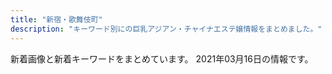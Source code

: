 ```yaml
---
title: "新宿・歌舞伎町"
description: "キーワード別にの巨乳アジアン・チャイナエステ嬢情報をまとめました。"
---
```


新着画像と新着キーワードをまとめています。
2021年03月16日の情報です。

<DmmAffiliateIns />
<KeywordTable
  shops={
    [
    {
        "img_links": [
            "http://www.night.ne.jp/nightnet/img/10.jpg",
            "http://www.night.ne.jp/_format/W/img/whats_view.jpg",
            "http://www.night.ne.jp/nightnet/img/11.jpg",
            "http://www.night.ne.jp/nightnet/img/8.jpg",
            "http://www.night.ne.jp/tokyo/gyoen/img/index.jpg",
            "http://www.night.ne.jp/nightnet/img/13.jpg",
            "http://www.night.ne.jp/tokyo/gyoen/img/skill_3.jpg",
            "http://www.night.ne.jp/tokyo/gyoen/img/view_4.jpg",
            "http://www.night.ne.jp/nightnet/img/2.jpg",
            "http://www.night.ne.jp/tokyo/gyoen/img/view_2.jpg",
            "http://www.night.ne.jp/nightnet/img/17.jpg",
            "http://www.night.ne.jp/tokyo/gyoen/img/skill_2.jpg",
            "http://www.night.ne.jp/tokyo/gyoen/img/index_view.jpg",
            "http://www.night.ne.jp/tokyo/gyoen/img/index_top.jpg",
            "http://www.night.ne.jp/tokyo/gyoen/img/view_1.jpg",
            "http://www.night.ne.jp/nightnet/img/1.jpg",
            "http://www.night.ne.jp/nightnet/img/12a.jpg",
            "http://www.night.ne.jp/nightnet/img/3.jpg",
            "http://www.night.ne.jp/nightnet/img/14.jpg",
            "http://www.night.ne.jp/tokyo/gyoen/img/qr_code.jpg",
            "http://www.night.ne.jp/nightnet/img/5.jpg",
            "http://www.night.ne.jp/_format/W/img/index_enter_1.jpg",
            "http://www.night.ne.jp/tokyo/gyoen/img/index_skill.jpg",
            "http://www.night.ne.jp/nightnet/img/6.jpg",
            "http://www.night.ne.jp/nightnet/img/16.jpg",
            "http://www.night.ne.jp/tokyo/gyoen/img/skill_1.jpg",
            "http://www.night.ne.jp/nightnet/img/7.jpg",
            "http://www.night.ne.jp/_format/W/img/whats_news.jpg",
            "http://www.night.ne.jp/tokyo/gyoen/img/view_3.jpg",
            "http://www.night.ne.jp/nightnet/img/15.jpg",
            "http://www.night.ne.jp/nightnet/img/4.jpg",
            "http://www.night.ne.jp/nightnet/img/9.jpg",
            "http://www.night.ne.jp/_format/W/img/whats_skill.jpg"
        ],
        "keywords": {},
        "url": "http://www.night.ne.jp/tokyo/gyoen/",
        "name": "\u5fa1\u82d1 -\u304e\u3087\u3048\u3093-",
        "station": "\u65b0\u5bbf\u5fa1\u82d1\u524d\u99c53\u756a\u51fa\u53e3"
    },
    {
        "station": "JR\u65b0\u5bbf\u99c5",
        "img_links": [],
        "keywords": {},
        "name": "\u65b0\u5bbf\u6975\u4e0a\u30e1\u30f3\u30ba\u30a8\u30b9\u30c6",
        "url": "https://gokujo.iest.info/"
    },
    {
        "url": "http://pure-resort.tyo.cm/",
        "name": "\u30d4\u30e5\u30a2\u30ea\u30be\u30fc\u30c8II",
        "station": "JR\u65b0\u5bbf\u99c5\u6771\u53e3",
        "keywords": {},
        "img_links": []
    },
    {
        "name": "\u30b8\u30e5\u30ea\u30a2\u30f3",
        "url": "https://mens-esthe.xyz/",
        "keywords": {
            "D": 28,
            "88": 7,
            "85": 7,
            "86": 28
        },
        "station": "JR\u65b0\u5bbf\u99c5\u6771\u5357\u53e3",
        "img_links": [
            "https://mens-esthe.xyz/staff/miki-s1.jpg",
            "https://mens-esthe.xyz/staff/nami-l1.jpg",
            "https://mens-esthe.xyz/icon/twitter.png",
            "https://mens-esthe.xyz/staff/miki-top.jpg",
            "https://mens-esthe.xyz/room/room-l7.jpg",
            "https://mens-esthe.xyz/room/room-l4.jpg",
            "https://mens-esthe.xyz/staff/kana-top.jpg",
            "https://mens-esthe.xyz/staff/natsumi-s1.jpg",
            "https://inage-mensesthe.com/icon/facebook.png",
            "https://mens-esthe.xyz/footer/footer-staff.png",
            "https://mens-esthe.xyz/room/room-l1.jpg",
            "https://inage-mensesthe.com/link/relaku_salon.jpg",
            "https://mens-esthe.xyz/images/header3.png",
            "https://mens-esthe.xyz/images/esthe4.jpg",
            "https://inage-mensesthe.com/icon/twitter.png",
            "https://mens-esthe.xyz/icon/yelp.png",
            "https://mens-esthe.xyz/icon/line.png",
            "https://mens-esthe.xyz/staff/nami-top.jpg",
            "https://mens-esthe.xyz/staff/kana-l1.jpg",
            "https://mens-esthe.xyz/images/esthe1.jpg",
            "https://inage-mensesthe.com/icon/yelp.png",
            "https://mens-esthe.xyz/footer/footer-line.png",
            "https://mens-esthe.xyz/staff/rina-s1.jpg",
            "https://mens-esthe.xyz/images/qrcode.png",
            "https://mens-esthe.xyz/images/esthe3.jpg",
            "https://mens-esthe.xyz/staff/moe-l1.jpg",
            "https://mens-esthe.xyz/room/room-l8.jpg",
            "https://mens-esthe.xyz/images/main1.jpg",
            "https://mens-esthe.xyz/staff/moe-s1.jpg",
            "https://mens-esthe.xyz/room/room-l2.jpg",
            "https://mens-esthe.xyz/staff/natsumi-top.jpg",
            "https://mens-esthe.xyz/room/room-l3.jpg",
            "https://mens-esthe.xyz/room/room-l5.jpg",
            "https://mens-esthe.xyz/staff/rina-l1.jpg",
            "https://mens-esthe.xyz/staff/nami-s1.jpg",
            "https://mens-esthe.xyz/room/room-l6.jpg",
            "https://mens-esthe.xyz/staff/kana-s1.jpg",
            "https://mens-esthe.xyz/staff/rina-top.jpg",
            "https://mens-esthe.xyz/images/clear.png",
            "https://inage-mensesthe.com/icon/line.png",
            "https://mens-esthe.xyz/images/esthe2.jpg",
            "https://mens-esthe.xyz/staff/miki-l1.jpg",
            "https://mens-esthe.xyz/footer/footer-tel.png",
            "https://mens-esthe.xyz/images/main-sp.jpg",
            "https://mens-esthe.xyz/staff/natsumi-l1.jpg",
            "https://mens-esthe.xyz/staff/moe-top.jpg",
            "https://mens-esthe.xyz/icon/facebook.png"
        ]
    },
    {
        "station": "JR\u65b0\u5bbf\u99c5\u5357\u53e3",
        "img_links": [
            "http://aes-aroma.com/pic/head.png",
            "http://aes-aroma.com/img/ttl_staff.png",
            "http://aes-aroma.com/staff/nana/01.jpg",
            "http://aes-aroma.com/staff/ai/01.jpg",
            "http://aes-aroma.com/i/files/homeimg.jpg",
            "http://aes-aroma.com/img/ttl_mobile.png",
            "http://aes-aroma.com/img/ttl_rec.png",
            "http://aes-aroma.com/staff/yoko/02.jpg",
            "http://aes-aroma.com/staff/miki/01.jpg",
            "http://aes-aroma.com/staff/koko/01.jpg",
            "http://aes-aroma.com/staff/yoko/01.jpg",
            "http://aes-aroma.com/staff/kaori/01.jpg",
            "http://aes-aroma.com/staff/mimi/01.jpg",
            "http://aes-aroma.com/staff/haru/01.jpg",
            "http://aes-aroma.com/img/ttl_tnew.png",
            "http://aes-aroma.com/img/ttl_pickup.png"
        ],
        "keywords": {
            "C": 17
        },
        "url": "http://aes-aroma.com/",
        "name": "\u7652\u3057\u306e\u5bbf"
    },
    {
        "name": "KOYUKI",
        "station": "JR\u65b0\u5bbf\u99c5\u6771\u53e3",
        "url": "http://hi-msg.com/koyuki/",
        "keywords": {
            "C": 8
        },
        "img_links": [
            "http://hi-msg.com/koyuki/img/p-7.jpg",
            "http://hi-msg.com/koyuki/img/t-1.png",
            "http://hi-msg.com/koyuki/img/kanban4.jpg",
            "http://hi-msg.com/koyuki/img/t-3.png",
            "http://hi-msg.com/koyuki/img/p-2-1.jpg",
            "http://hi-msg.com/koyuki/img/english-t6.png",
            "http://hi-msg.com/koyuki/img/card.png",
            "http://hi-msg.com/koyuki/img/p-2.jpg",
            "http://hi-msg.com/koyuki/img/p-7-1.jpg",
            "http://hi-msg.com/koyuki/img/p-8-1.jpg",
            "http://hi-msg.com/koyuki/img/english-t4.png",
            "http://hi-msg.com/koyuki/img/english-t1.png",
            "http://hi-msg.com/koyuki/img/newstback.png",
            "http://hi-msg.com/koyuki/img/p-5.jpg",
            "http://hi-msg.com/koyuki/img/botton.png",
            "http://hi-msg.com/koyuki/img/p-6-1.jpg",
            "http://hi-msg.com/koyuki/img/english-t3.png",
            "http://hi-msg.com/koyuki/img/head.png",
            "http://hi-msg.com/koyuki/img/p-4-1.jpg",
            "http://hi-msg.com/koyuki/img/english-t5.png",
            "http://hi-msg.com/koyuki/img/p-1.jpg",
            "http://hi-msg.com/koyuki/img/kanban4s.jpg",
            "http://hi-msg.com/koyuki/img/p-3-1.jpg",
            "http://hi-msg.com/koyuki/img/english-t2.png",
            "http://hi-msg.com/koyuki/img/p-0.jpg",
            "http://hi-msg.com/koyuki/img/p-8.jpg",
            "http://hi-msg.com/koyuki/img/t-2.png",
            "http://hi-msg.com/koyuki/img/p-6.jpg",
            "http://hi-msg.com/koyuki/img/re.png",
            "http://hi-msg.com/koyuki/img/p-3.jpg",
            "http://hi-msg.com/koyuki/img/tel.png",
            "http://hi-msg.com/koyuki/img/p-10.jpg",
            "http://hi-msg.com/koyuki/img/p-4.jpg",
            "http://hi-msg.com/koyuki/img/p-11.jpg",
            "http://hi-msg.com/koyuki/img/card-english.png",
            "http://hi-msg.com/koyuki/img/tit.png",
            "http://hi-msg.com/koyuki/img/p-9.jpg"
        ]
    },
    {
        "station": "JR\u65b0\u5bbf\u99c5\u6771\u53e3",
        "url": "https://shinjuku-mensesthe.com/",
        "keywords": {
            "F": 1
        },
        "img_links": [
            "https://shinjuku-mensesthe.com/icon/facebook.png",
            "https://shinjuku-mensesthe.com/2020/01/23/sakura-s1.jpg",
            "https://shinjuku-mensesthe.com/menu/blog.png",
            "https://shinjuku-mensesthe.com/images/qrcode.png",
            "https://shinjuku-mensesthe.com/link/mens-esthe.png",
            "https://shinjuku-mensesthe.com/button/staff.png",
            "https://shinjuku-mensesthe.com/massage/2020/07/31/covit19.jpg",
            "https://scdn.line-apps.com/n/line_add_friends/btn/ja.png",
            "https://shinjuku-mensesthe.com/menu/staff.png",
            "https://shinjuku-mensesthe.com/icon/twitter.png",
            "https://shinjuku-mensesthe.com/room/room-l2.jpg",
            "https://shinjuku-mensesthe.com/staff/yumi-s1.jpg",
            "https://shinjuku-mensesthe.com/massage/2021/02/02/%E5%90%8D%E7%A7%B0%E6%9C%AA%E8%A8%AD%E5%AE%9A-2.jpg",
            "https://shinjuku-mensesthe.com/images/header3.png",
            "https://shinjuku-mensesthe.com/staff/arisa-s1.jpg",
            "https://shinjuku-mensesthe.com/massage/2020/07/31/ai-s2.jpg",
            "https://shinjuku-mensesthe.com/staff/yumi-l1.jpg",
            "https://shinjuku-mensesthe.com/massage/2020/10/21/risa-s1.jpg",
            "https://shinjuku-mensesthe.com/images/flower.png",
            "https://shinjuku-mensesthe.com/button/home.png",
            "https://shinjuku-mensesthe.com/2020/01/23/miki-s1.jpg",
            "https://shinjuku-mensesthe.com/images/footer-r.png",
            "https://shinjuku-mensesthe.com/room/room-l4.jpg",
            "https://shinjuku-mensesthe.com/room/room-l1.jpg",
            "https://shinjuku-mensesthe.com/button/blog.png",
            "https://shinjuku-mensesthe.com/images/footer-l.png",
            "https://shinjuku-mensesthe.com/room/room-l3.jpg",
            "https://shinjuku-mensesthe.com/staff/yume-s1.jpg",
            "https://shinjuku-mensesthe.com/staff/shiori-s1.jpg",
            "https://shinjuku-mensesthe.com/icon/yelp.png",
            "https://shinjuku-mensesthe.com/menu/info.png",
            "https://shinjuku-mensesthe.com/images/top2.jpg",
            "https://shinjuku-mensesthe.com/massage/2020/10/05/yuki-s1.jpg",
            "https://shinjuku-mensesthe.com/massage/2020/09/14/hana-s1.jpg",
            "https://shinjuku-mensesthe.com/massage/2020/08/16/riri-s1.jpg",
            "https://shinjuku-mensesthe.com/staff/arisa-l1.jpg",
            "https://shinjuku-mensesthe.com/images/clear.png",
            "https://shinjuku-mensesthe.com/menu/home.png",
            "https://shinjuku-mensesthe.com/images/camp.png",
            "https://shinjuku-mensesthe.com/images/top3.jpg",
            "https://shinjuku-mensesthe.com/staff/kana-s1.jpg",
            "https://shinjuku-mensesthe.com/icon/line.png",
            "https://shinjuku-mensesthe.com/staff/kana-l1.jpg",
            "https://shinjuku-mensesthe.com/staff/seira-l1.jpg",
            "https://shinjuku-mensesthe.com/2019/12/15/sayuri-s2.jpg",
            "https://shinjuku-mensesthe.com/images/main-small.jpg",
            "https://shinjuku-mensesthe.com/staff/seira-s1.jpg",
            "https://shinjuku-mensesthe.com/images/main-top.jpg",
            "https://shinjuku-mensesthe.com/images/main-sp.jpg",
            "https://shinjuku-mensesthe.com/images/top1.jpg",
            "https://shinjuku-mensesthe.com/staff/yume-l1.jpg"
        ],
        "name": "\u5915\u9727 \u3086\u3046\u304e\u308a"
    },
    {
        "keywords": {},
        "station": "JR\u65b0\u5bbf\u99c5\u6771\u53e3\u30fb\u6b4c\u821e\u4f0e\u753a",
        "url": "https://www.hagoromo.tokyo/",
        "name": "\u7fbd\u8863\uff5e\u306f\u3054\u308d\u3082\uff5e",
        "img_links": [
            "https://static.wixstatic.com/media/1f1430_890ca68d29e04e7a8c96e4198a653ed3~mv2.jpg",
            "https://static.wixstatic.com/media/1f1430_2511e8409a39492bab1eeffd58a5eb1f~mv2.jpg",
            "https://static.wixstatic.com/media/1f1430_4b2c5243bdbe40858057386a16dce231~mv2.png",
            "https://static.wixstatic.com/media/1f1430_e5113a1a86b8410db0438745823a2d2c~mv2.png",
            "https://static.wixstatic.com/media/1f1430_5b6db55133674387b978465361d1f5af~mv2.jpg",
            "https://static.wixstatic.com/media/1f1430_c48456140f404f1eb9a47dfd01d1d032~mv2.jpg",
            "https://static.wixstatic.com/media/1f1430_b6622178bf9c45a68912520b4b2de175~mv2.png",
            "https://static.wixstatic.com/media/1f1430_d26df1a13af049c9a7afeac5e58c5323~mv2.jpg",
            "https://static.wixstatic.com/media/1f1430_f4c9cbbcc36c44f1a8be8eb3138b0b46~mv2.jpg",
            "https://static.wixstatic.com/media/1f1430_704c1cfac22b4288a4aaa588c496ab40~mv2.jpg",
            "https://static.wixstatic.com/media/1f1430_d824a82ebc40424facf31978d80b293b~mv2.png",
            "https://static.wixstatic.com/media/1f1430_27c850c6656448c68b705e2a69f8d3e0~mv2.png",
            "https://static.wixstatic.com/media/1f1430_0ea86bd4429f44fa96f0a1277a1c2d6e~mv2.jpg",
            "https://static.wixstatic.com/media/1f1430_d0a7ae614e0b423886aa6d1beca9a87a~mv2.jpg",
            "https://static.wixstatic.com/media/1f1430_184f66b9eb914c26b47be78d54152284~mv2.jpg",
            "https://static.wixstatic.com/media/1f1430_c12fa837f18643e8a167f283f823ecd9~mv2.jpg",
            "https://static.wixstatic.com/media/1f1430_f16ba939f42f47d688a43ba736f9d100~mv2.jpg",
            "https://static.wixstatic.com/media/1f1430_04f93cdec45f4c4e8d0fa69dc26b3e38~mv2.jpg",
            "https://static.wixstatic.com/media/1f1430_e11d2a49cf1a4130a10a3e09053a46fc~mv2.png",
            "https://static.wixstatic.com/media/1f1430_c572ee153c0c46e096e6301fe82e2f11~mv2.jpg",
            "https://static.wixstatic.com/media/1f1430_4ef445c14af547ffb085a4c73252e22c~mv2.jpg",
            "https://static.wixstatic.com/media/1f1430_7ff5719c25b243d18c7fb6db890677f9~mv2.jpg",
            "https://static.wixstatic.com/media/1f1430_8e7ae52f03b14e31be6ff7b1038f2896~mv2.jpg"
        ]
    },
    {
        "name": "sweet-\u30b9\u30a6\u30a3\u30fc\u30c8-",
        "keywords": {
            "D": 2,
            "E": 8,
            "87": 2,
            "86": 14
        },
        "url": "http://sweety-est.tokyo/",
        "station": "JR\u65b0\u5bbf\u99c5\u897f\u53e3",
        "img_links": [
            "http://sweety-est.tokyo/images/r4.jpg",
            "http://sweety-est.tokyo/images/cg03.jpg",
            "http://sweety-est.tokyo/images/a4.jpg",
            "http://sweety-est.tokyo/images/b-tel.png",
            "http://sweety-est.tokyo/images/m2.jpg",
            "http://sweety-est.tokyo/images/a6.jpg",
            "http://sweety-est.tokyo/images/cg08.jpg",
            "http://sweety-est.tokyo/images/r6.jpg",
            "http://sweety-est.tokyo/images/tit-sub4.jpg",
            "http://sweety-est.tokyo/images/a1.jpg",
            "http://sweety-est.tokyo/images/r5.jpg",
            "http://sweety-est.tokyo/images/m1.jpg",
            "http://sweety-est.tokyo/images/r2.jpg",
            "http://sweety-est.tokyo/images/a2.jpg",
            "http://sweety-est.tokyo/images/a3.jpg",
            "http://sweety-est.tokyo/images/a7.jpg",
            "http://sweety-est.tokyo/images/kan.jpg",
            "http://sweety-est.tokyo/images/m4.jpg",
            "http://sweety-est.tokyo/images/a5.jpg",
            "http://sweety-est.tokyo/images/tit-sub1.jpg",
            "http://sweety-est.tokyo/images/tit-sub2.jpg",
            "http://sweety-est.tokyo/images/sys.jpg",
            "http://sweety-est.tokyo/images/slider-img003.jpg",
            "http://sweety-est.tokyo/link/menlog.jpg",
            "http://sweety-est.tokyo/images/cg04.jpg",
            "http://sweety-est.tokyo/images/qr.jpg",
            "http://sweety-est.tokyo/images/a8.jpg",
            "http://sweety-est.tokyo/images/b-online.png",
            "http://sweety-est.tokyo/images/slider-img002.jpg",
            "http://sweety-est.tokyo/images/cg011.jpg",
            "http://sweety-est.tokyo/images/cg02.jpg",
            "http://sweety-est.tokyo/images/cg01.jpg",
            "http://sweety-est.tokyo/images/r1.jpg",
            "http://sweety-est.tokyo/images/tit-sub3.jpg",
            "http://sweety-est.tokyo/images/cg07.jpg",
            "http://sweety-est.tokyo/images/r3.jpg",
            "http://sweety-est.tokyo/images/tit-sub5.jpg",
            "http://sweety-est.tokyo/images/kan1.jpg",
            "http://sweety-est.tokyo/images/tit-sub6.jpg",
            "http://sweety-est.tokyo/images/cg05.jpg",
            "http://sweety-est.tokyo/images/cg06.jpg",
            "http://sweety-est.tokyo/images/m3.jpg",
            "http://sweety-est.tokyo/images/slider-img001.jpg"
        ]
    },
    {
        "station": "\u897f\u6b66\u65b0\u5bbf\u99c5\u5317\u53e3",
        "url": "http://fairy.este88.com/",
        "name": "fairy\u30d5\u30a7\u30a2\u30ea\u30fc",
        "keywords": {},
        "img_links": [
            "http://fairy.este88.com/img/momo1.jpg",
            "http://fairy.este88.com/img/koyuki1.jpg",
            "http://fairy.este88.com/img/kaori1.jpg",
            "http://fairy.este88.com/gals/koko1.jpg",
            "http://fairy.este88.com/images/koyuki1.jpg",
            "http://fairy.este88.com/images/r01.jpg",
            "http://fairy.este88.com/images/momo1.jpg",
            "http://fairy.este88.com/gals/sayuri1.jpg",
            "http://fairy.este88.com/gals/risa1.jpg",
            "http://fairy.este88.com/images/kixyoko1.jpg",
            "http://fairy.este88.com/img/mika1.jpg",
            "http://fairy.este88.com/gals/nnana1.jpg",
            "http://fairy.este88.com/images/r02.jpg",
            "http://fairy.este88.com/images/r04.jpg",
            "http://fairy.este88.com/images/ph1.jpg",
            "http://fairy.este88.com/images/mika1.jpg",
            "http://fairy.este88.com/images/kaori1.jpg",
            "http://fairy.este88.com/img/kixyoko1.jpg"
        ]
    },
    {
        "station": "\u65b0\u5bbf\u897f\u53e3\u99c5D5\u51fa\u53e3",
        "name": "RELAIR \uff5e\u30ea\u30ec\u30a2\uff5e",
        "url": "http://in-esthe.com/relair/",
        "keywords": {
            "C": 8
        },
        "img_links": [
            "http://in-esthe.com/relair/img/tel.png",
            "http://in-esthe.com/relair/img/p-1.jpg",
            "http://in-esthe.com/relair/img/p-2.jpg",
            "http://in-esthe.com/relair/img/english-t2.png",
            "http://in-esthe.com/relair/img/newstback.png",
            "http://in-esthe.com/relair/img/p-7.jpg",
            "http://in-esthe.com/relair/img/re.png",
            "http://in-esthe.com/relair/img/p-0.jpg",
            "http://in-esthe.com/relair/img/english-t6.png",
            "http://in-esthe.com/relair/img/p-8.jpg",
            "http://in-esthe.com/relair/img/p-1-1.jpg",
            "http://in-esthe.com/relair/img/fla.png",
            "http://in-esthe.com/relair/img/t-1.png",
            "http://in-esthe.com/relair/img/fla1.png",
            "http://in-esthe.com/relair/img/t-2.png",
            "http://in-esthe.com/relair/img/english-t1.png",
            "http://in-esthe.com/relair/img/p-9.jpg",
            "http://in-esthe.com/relair/img/s-1.jpg",
            "http://in-esthe.com/relair/img/p-3.jpg",
            "http://in-esthe.com/relair/img/fla2.png",
            "http://in-esthe.com/relair/img/botton.png",
            "http://in-esthe.com/relair/img/twitter.png",
            "http://in-esthe.com/relair/img/english-t4.png",
            "http://in-esthe.com/relair/img/head.png",
            "http://in-esthe.com/relair/img/card-english.png",
            "http://in-esthe.com/relair/img/kanban4.jpg",
            "http://in-esthe.com/relair/img/english-t5.png",
            "http://in-esthe.com/relair/img/english-t3.png",
            "http://in-esthe.com/relair/img/p-3-1.jpg",
            "http://in-esthe.com/relair/img/t-3.png"
        ]
    },
    {
        "station": "JR\u65b0\u5bbf\u99c5\u897f\u53e3",
        "url": "http://fairy-girl.work/",
        "img_links": [
            "http://fairy-girl.work/images/8.jpg",
            "http://fairy-girl.work/staff/kana.jpg",
            "http://fairy-girl.work/images/bana0404_4.png",
            "http://fairy-girl.work/images/2.jpg",
            "http://fairy-girl.work/images/tr.jpg",
            "http://fairy-girl.work/images/3.jpg",
            "http://fairy-girl.work/staff/yuyu.jpg",
            "http://fairy-girl.work/img/yuyu1.jpg",
            "http://fairy-girl.work/images/12.jpg",
            "http://fairy-girl.work/images/7.jpg",
            "http://fairy-girl.work/img/rina1.jpg",
            "http://fairy-girl.work/img/rara1.jpg",
            "http://fairy-girl.work/images/int1.jpg",
            "http://fairy-girl.work/images/9.jpg",
            "http://fairy-girl.work/images/10.jpg",
            "http://fairy-girl.work/images/ac1.jpg",
            "http://fairy-girl.work/img/eri2.jpg",
            "http://fairy-girl.work/images/mobile.jpg",
            "http://fairy-girl.work/img/kiki1.jpg",
            "http://fairy-girl.work/images/ac2.jpg",
            "http://fairy-girl.work/img/hitomi1.jpg",
            "http://fairy-girl.work/staff/mari.jpg",
            "http://fairy-girl.work/images/sys1.jpg",
            "http://fairy-girl.work/img/eri1.jpg",
            "http://fairy-girl.work/staff/yuki.jpg",
            "http://fairy-girl.work/img/kana1.jpg",
            "http://fairy-girl.work/staff/eri.jpg",
            "http://fairy-girl.work/staff/hitomi.jpg",
            "http://fairy-girl.work/staff/rara.jpg",
            "http://fairy-girl.work/img/yuki1.jpg",
            "http://fairy-girl.work/img/rika1.jpg",
            "http://fairy-girl.work/images/6.jpg",
            "http://fairy-girl.work/images/sys2.jpg",
            "http://fairy-girl.work/img/misa1.jpg",
            "http://fairy-girl.work/images/interior_t.jpg",
            "http://fairy-girl.work/images/11.jpg",
            "http://fairy-girl.work/images/staff_t.jpg",
            "http://fairy-girl.work/images/line.png",
            "http://fairy-girl.work/img/kiki2.jpg",
            "http://fairy-girl.work/images/news.jpg",
            "http://fairy-girl.work/staff/rika.jpg",
            "http://fairy-girl.work/staff/rina.jpg",
            "http://fairy-girl.work/images/1.jpg",
            "http://fairy-girl.work/staff/kiki.jpg",
            "http://fairy-girl.work/images/int2.jpg",
            "http://fairy-girl.work/img/mari1.jpg",
            "http://fairy-girl.work/images/5.jpg",
            "http://fairy-girl.work/staff/misa.jpg"
        ],
        "keywords": {},
        "name": "Fairy Girl"
    },
    {
        "url": "http://crystal-est.net/",
        "keywords": {
            "C": 1
        },
        "station": "JR\u65b0\u5bbf\u99c5\u6771\u53e3",
        "name": "\u30af\u30ea\u30b9\u30bf\u30eb",
        "img_links": [
            "http://crystal-est.net/uploads/crystal/2018/07/wechatimg31.jpeg",
            "http://crystal-est.net/uploads/crystal/images/subvisual_staff.png",
            "http://crystal-est.net/uploads/crystal/images/xing.png",
            "http://ruby-es.com/uploads/rubyes/2017/02/img_info_05.png",
            "http://crystal-est.net/uploads/crystal/images/p01.png",
            "http://crystal-est.net/uploads/crystal/2017/04/leftmovie.png",
            "http://crystal-est.net/uploads/crystal/2017/04/bnr_side_01.png",
            "http://crystal-est.net/uploads/crystal/2017/03/btn_top_03.png",
            "http://crystal-est.net/uploads/crystal/2017/03/subvisual_link.png",
            "http://crystal-est.net/uploads/crystal/2017/02/wifi.jpg",
            "http://ruby-es.com/uploads/rubyes/2017/02/img_info_03.png",
            "http://crystal-est.net/uploads/crystal/2017/03/subvisual_reserve.png",
            "http://crystal-est.net/uploads/crystal/2017/03/bnr_side_052.png",
            "http://crystal-est.net/uploads/crystal/2017/03/r1.jpg",
            "http://crystal-est.net/uploads/crystal/2017/03/subvisual_contact.png",
            "http://crystal-est.net/uploads/crystal/2018/08/wechatimg51.jpeg",
            "http://crystal-est.net/uploads/crystal/2018/07/wechatimg26.jpeg",
            "http://crystal-est.net/uploads/crystal/2017/07/yuyu2.jpeg",
            "http://crystal-est.net/uploads/crystal/2018/07/wechatimg30.jpeg",
            "http://ruby-es.com/uploads/rubyes/2017/02/img_info_04.png",
            "http://crystal-est.net/uploads/crystal/2020/11/tel.jpg",
            "http://crystal-est.net/uploads/crystal/images/icon_flower.png",
            "http://crystal-est.net/uploads/crystal/2018/07/wechatimg125.jpeg",
            "http://crystal-est.net/uploads/crystal/2017/03/ruby6.png",
            "http://crystal-est.net/uploads/crystal/2018/05/webwxgetmsgimg.jpeg",
            "http://crystal-est.net/uploads/crystal/2018/08/wechatimg49.jpeg",
            "http://crystal-est.net/uploads/crystal/2018/05/mayu1.jpeg",
            "http://ruby-es.com/uploads/rubyes/2017/02/img_info_02.png",
            "http://crystal-est.net/uploads/crystal/2017/03/bnr_side_032.png",
            "http://crystal-est.net/uploads/crystal/2017/03/subvisual_magazine1.png",
            "http://crystal-est.net/uploads/crystal/2017/03/subvisual_enquete1.png",
            "http://crystal-est.net/uploads/crystal/2020/12/img_6830.jpg",
            "http://crystal-est.net/uploads/crystal/2017/03/treatment2.png",
            "http://crystal-est.net/uploads/crystal/images/no-photo.jpg",
            "http://crystal-est.net/uploads/crystal/2017/04/line2.png",
            "http://crystal-est.net/uploads/crystal/2020/12/img_6902.jpg",
            "http://crystal-est.net/uploads/crystal/2018/07/wechatimg94.jpeg",
            "http://crystal-est.net/uploads/crystal/2017/04/web.png",
            "http://crystal-est.net/uploads/crystal/2017/03/subvisual_info.png",
            "http://ruby-es.com/uploads/rubyes/2017/02/img_info_06.png",
            "http://crystal-est.net/uploads/crystal/2017/03/bnr_side_credit1.png",
            "http://crystal-est.net/uploads/crystal/2017/03/bnr_side_042.png",
            "http://crystal-est.net/uploads/crystal/2017/03/r4.jpg",
            "http://crystal-est.net/uploads/crystal/2017/03/subvisual_qa.png",
            "http://crystal-est.net/uploads/crystal/2017/03/btn_top_02.png",
            "http://crystal-est.net/uploads/crystal/2017/03/btn_top_01.png",
            "http://crystal-est.net/uploads/crystal/2017/02/ameba.jpg",
            "http://crystal-est.net/uploads/crystal/2017/03/r2.jpg",
            "http://crystal-est.net/uploads/crystal/2017/03/r3.jpg",
            "http://crystal-est.net/uploads/crystal/2017/03/icon_flower.png",
            "http://ruby-es.com/uploads/rubyes/2017/02/img_info_01.png"
        ]
    },
    {
        "station": "JR\u65b0\u5bbf\u99c5\u6771\u53e3",
        "name": "\u30c6\u30bb\u30e9-Tethera-",
        "url": "http://aroma-massage.red/",
        "img_links": [
            "http://aroma-massage.red/images/nft.jpg",
            "http://aroma-massage.red/images/cg5.jpg",
            "http://aroma-massage.red/images/sysl.jpg",
            "http://aroma-massage.red/images/cg6.jpg",
            "http://aroma-massage.red/images/creditcard.jpg",
            "http://aroma-massage.red/images/cg2.jpg",
            "http://aroma-massage.red/images/sta5.jpg",
            "http://aroma-massage.red/images/card.jpg",
            "http://aroma-massage.red/images/cg3.jpg",
            "http://aroma-massage.red/images/tm.png",
            "http://aroma-massage.red/images/sta2.jpg",
            "http://aroma-massage.red/images/sta1.jpg",
            "http://aroma-massage.red/images/sta3.jpg",
            "http://aroma-massage.red/images/kan.jpg",
            "http://aroma-massage.red/images/option.jpg",
            "http://aroma-massage.red/images/fbt.jpg",
            "http://aroma-massage.red/images/acb.jpg",
            "http://aroma-massage.red/images/qr.jpg",
            "http://aroma-massage.red/images/cg1.jpg",
            "http://aroma-massage.red/images/stal.jpg",
            "http://aroma-massage.red/images/sta4.jpg",
            "http://aroma-massage.red/images/cg4.jpg",
            "http://aroma-massage.red/images/toph.png",
            "http://aroma-massage.red/images/fbb.jpg",
            "http://aroma-massage.red/images/int.jpg",
            "http://aroma-massage.red/images/sta6.jpg"
        ],
        "keywords": {
            "E": 10,
            "D": 20
        }
    },
    {
        "name": "\u6c17\u697d",
        "img_links": [
            "http://yurali.oks.bz/photos/sites/48/2020/09/2020090809341067.jpg",
            "http://yurali.oks.bz/images/line.jpg",
            "http://yurali.oks.bz/images/s_new.png",
            "http://yurali.oks.bz/images/room2.jpg",
            "http://yurali.oks.bz/images/acc4.jpg",
            "http://yurali.oks.bz/images/room1.jpg",
            "http://yurali.oks.bz/images/room4.jpg",
            "http://yurali.oks.bz/images/acc2.jpg",
            "http://yurali.oks.bz/images/s4.jpg",
            "http://yurali.oks.bz/images/content.jpg",
            "http://yurali.oks.bz/photos/sites/48/2020/09/2020090809340917.jpg",
            "http://yurali.oks.bz/images/acc1.jpg",
            "http://yurali.oks.bz/images/top.jpg",
            "http://yurali.oks.bz/photos/sites/48/2020/09/202009080934129.jpg",
            "http://yurali.oks.bz/images/acc3.jpg",
            "http://yurali.oks.bz/images/s2.jpg",
            "http://yurali.oks.bz/images/s1.jpg",
            "http://yurali.oks.bz/images/room3.jpg",
            "http://yurali.oks.bz/photos/sites/48/2020/09/2020090809341126.jpg",
            "http://yurali.oks.bz/images/right.jpg",
            "http://yurali.oks.bz/photos/sites/48/2020/06/2020063002493351.jpg",
            "http://yurali.oks.bz/images/s3.jpg",
            "http://yurali.oks.bz/photos/sites/48/2020/09/2020090809341490.jpg",
            "http://yurali.oks.bz/images/kanban.jpg",
            "http://yurali.oks.bz/images/mobile.jpg"
        ],
        "station": "JR\u65b0\u5bbf\u99c5\u897f\u53e3",
        "url": "http://yurali.oks.bz/",
        "keywords": {
            "87": 14,
            "85": 14,
            "86": 14,
            "E": 14,
            "D": 28
        }
    },
    {
        "url": "https://aurora.iest.info/",
        "name": "\u30aa\u30fc\u30ed\u30e9",
        "img_links": [
            "https://aurora.iest.info/photos/sites/13/2021/02/2021020517033067.jpeg",
            "https://aurora.iest.info/photos/sites/13/2021/02/2021022418070455.jpeg",
            "https://aurora.iest.info/images/room3.jpg",
            "https://aurora.iest.info/photos/sites/13/2021/03/2021030912533842.jpeg",
            "https://aurora.iest.info/images/info_sp.png",
            "https://aurora.iest.info/photos/sites/13/2021/03/202103102340277-600x800.jpeg",
            "https://aurora.iest.info/photos/sites/13/2020/09/2020090701592721.jpeg",
            "https://aurora.iest.info/photos/sites/13/2021/03/2021031619370749.jpeg",
            "https://aurora.iest.info/photos/sites/13/2020/12/2020122614542669.jpeg",
            "https://aurora.iest.info/photos/sites/13/2020/10/2020101018384481.jpeg",
            "https://aurora.iest.info/photos/sites/13/2021/01/202101031920028.jpeg",
            "https://aurora.iest.info/photos/sites/13/2021/02/2021022307194651.jpeg",
            "https://aurora.iest.info/images/side_mobile.jpg",
            "https://aurora.iest.info/images/room4.jpg",
            "https://aurora.iest.info/photos/sites/13/2021/03/2021030913020871-506x900.jpeg",
            "https://aurora.iest.info/photos/sites/13/2021/03/202103102340277.jpeg",
            "https://aurora.iest.info/images/head_tel.png",
            "https://aurora.iest.info/photos/sites/13/2020/11/2020111207401521.jpeg",
            "https://aurora.iest.info/photos/sites/13/2021/03/202103111245580.jpeg",
            "https://aurora.iest.info/photos/sites/13/2021/02/202102272340470-600x802.jpeg",
            "https://aurora.iest.info/photos/sites/13/2021/01/2021011516351593.jpeg",
            "https://aurora.iest.info/photos/sites/13/2021/03/2021031518412882-600x799.jpeg",
            "https://aurora.iest.info/photos/sites/13/2021/01/2021011317502475.jpeg",
            "https://aurora.iest.info/images/room2.jpg",
            "https://aurora.iest.info/photos/sites/13/2020/10/2020100900362277.jpeg",
            "https://aurora.iest.info/photos/sites/13/2020/11/2020110420084826.jpeg",
            "https://aurora.iest.info/photos/sites/13/2021/03/2021031518412882.jpeg",
            "https://aurora.iest.info/photos/sites/13/2021/03/202103111245580-506x900.jpeg",
            "https://aurora.iest.info/images/room1.jpg",
            "https://aurora.iest.info/photos/sites/13/2021/02/2021022019361522.jpeg",
            "https://aurora.iest.info/photos/sites/13/2020/12/2020122614062046.jpeg",
            "https://aurora.iest.info/photos/sites/13/2021/01/2021011713121341.jpeg",
            "https://aurora.iest.info/photos/sites/13/2020/12/2020122614271778.jpeg"
        ],
        "station": "JR\u65b0\u5bbf\u99c5\u6771\u53e3\u30fb\u6b4c\u821e\u4f0e\u753a",
        "keywords": {
            "85": 549,
            "86": 448,
            "F": 82,
            "84": 122,
            "87": 61,
            "\u4e73": 63,
            "C": 427,
            "90": 61,
            "D": 143,
            "E": 204,
            "\u5de8\u4e73": 42
        }
    },
    {
        "url": "http://sakura-relax.net/",
        "keywords": {
            "E": 8,
            "C": 8,
            "87": 8,
            "86": 4,
            "85": 4
        },
        "img_links": [
            "http://sakura-relax.net/images/cg04.jpg",
            "http://sakura-relax.net/images/tel.png",
            "http://sakura-relax.net/images/cg03.jpg",
            "http://sakura-relax.net/images/cg06.jpg",
            "http://sakura-relax.net/link/menlog.jpg",
            "http://sakura-relax.net/images/cg07.jpg",
            "http://sakura-relax.net/images/kan.jpg",
            "http://sakura-relax.net/images/top-img02.png",
            "http://sakura-relax.net/images/top-img01.png",
            "http://sakura-relax.net/images/qrc.png"
        ],
        "name": "\u697d\u697d-\u30e9\u30af\u30e9\u30af-",
        "station": "\u65b0\u5bbf\u4e09\u4e01\u76ee\u99c5E1\u51fa\u53e3"
    },
    {
        "img_links": [
            "http://clear-es.net/images/girls_03.jpg",
            "http://clear-es.net/images/index_01.jpg",
            "http://clear-es.net/images/index_02.jpg",
            "http://clear-es.net/images/index_03.jpg",
            "http://clear-es.net/images/index_25.jpg",
            "http://clear-es.net/images/gallery_11.jpg",
            "http://clear-es.net/images/koko_1.jpg",
            "http://clear-es.net/uploads/7553669390f1cc93427a4f6ad33b4668.jpg",
            "http://clear-es.net/uploads/f426bd85a8f6a9eac87e55b2d44c4bd5.jpg",
            "http://clear-es.net/images/index_27.jpg",
            "http://clear-es.net/images/index_08.jpg",
            "http://clear-es.net/images/index_04.jpg",
            "http://clear-es.net/images/index_26.jpg",
            "http://clear-es.net/yamituki-n/uploads/images/mika03s.jpg",
            "http://clear-es.net/uploads/a62d7f24a5b9a4fd5aeef678eb24ef4b.jpg",
            "http://clear-es.net/uploads/c1f6d0346f5cb109ac62c21a58c7deff.jpg",
            "http://clear-es.net/images/index_28.jpg",
            "http://clear-es.net/images/index_09.jpg",
            "http://clear-es.net/yamituki-n/uploads/images/rena02.jpg",
            "http://clear-es.net/images/index_23.jpg",
            "http://clear-es.net/yamituki-n/uploads/images/juri01s.jpg",
            "http://clear-es.net/yamituki-n/uploads/images/yui01.jpg",
            "http://clear-es.net/images/index_24.jpg",
            "http://clear-es.net/images/index_21.jpg",
            "http://clear-es.net/images/index_17.jpg",
            "http://clear-es.net/uploads/deba56537604611ac3b8da004b92d809.jpg",
            "http://clear-es.net/my_work/images/pic1.png",
            "http://clear-es.net/uploads/09bdd5637edec4bfa3d47a7e9874640b.jpg",
            "http://clear-es.net/images/index_20.jpg",
            "http://clear-es.net/images/index_12.jpg",
            "http://clear-es.net/yamituki-n/uploads/images/rena01.jpg",
            "http://clear-es.net/images/index_05.jpg",
            "http://clear-es.net/images/index_18.jpg",
            "http://clear-es.net/uploads/97eb17743f96fd7f0551aab0bedd5e6f.jpg",
            "http://clear-es.net/images/girls_11.jpg",
            "http://clear-es.net/images/index_28_01.jpg",
            "http://clear-es.net/images/index_10.jpg",
            "http://clear-es.net/uploads/10299154955d10c3b815a5638a35a934.jpg",
            "http://clear-es.net/uploads/22c8968348a9acc2dfc9ab0aecb09c27.jpg",
            "http://clear-es.net/images/index_14.jpg",
            "http://clear-es.net/images/service_11.jpg",
            "http://clear-es.net/uploads/2aa97908694153fb149943f0b8445352.jpg",
            "http://clear-es.net/images/index_15.jpg",
            "http://clear-es.net/images/index_11.jpg",
            "http://clear-es.net/images/index_13.jpg",
            "http://clear-es.net/images/index_07.jpg",
            "http://clear-es.net/yamituki-n/uploads/images/mmexport1576417470781.jpg",
            "http://clear-es.net/images/index_19.jpg",
            "http://clear-es.net/images/girls_13.jpg",
            "http://clear-es.net/uploads/cec0ed392fe00d8e3ff867c0625809e6.jpg",
            "http://clear-es.net/images/index_06.jpg",
            "http://clear-es.net/uploads/e1133a4ba0f8c81f9d272f5793bda380.jpg"
        ],
        "name": "CLEAR-\u30af\u30ea\u30a2-",
        "url": "http://clear-es.net/",
        "keywords": {
            "87": 2,
            "88": 4,
            "E": 1,
            "F": 1,
            "86": 2,
            "C": 1,
            "D": 8,
            "90": 2,
            "89": 1
        },
        "station": "\u897f\u6b66\u65b0\u5bbf\u99c5\u5317\u53e3"
    },
    {
        "name": "\u7652 \u3086\u3046",
        "url": "http://www.yu-yu.work/",
        "img_links": [
            "http://www.yu-yu.work/images/line.png",
            "http://www.yu-yu.work/images/sys2.jpg",
            "http://www.yu-yu.work/images/sys4.jpg",
            "http://www.yu-yu.work/img/yuina1.jpg",
            "http://www.yu-yu.work/images/interior_t.jpg",
            "http://www.yu-yu.work/images/info.jpg",
            "http://www.yu-yu.work/staff/haruka.jpg",
            "http://www.yu-yu.work/img/naomi1.jpg",
            "http://www.yu-yu.work/images/sys3.jpg",
            "http://www.yu-yu.work/staff/yuina.jpg",
            "http://www.yu-yu.work/staff/naomi.jpg",
            "http://www.yu-yu.work/img/misaki1.jpg",
            "http://www.yu-yu.work/images/staff_t.jpg",
            "http://www.yu-yu.work/images/head.jpg",
            "http://www.yu-yu.work/images/mobile.jpg",
            "http://www.yu-yu.work/img/rin1.jpg",
            "http://www.yu-yu.work/staff/misaki.jpg",
            "http://www.yu-yu.work/images/ac2.jpg",
            "http://www.yu-yu.work/images/int1.png",
            "http://www.yu-yu.work/images/b1.jpg",
            "http://www.yu-yu.work/images/b2.jpg",
            "http://www.yu-yu.work/images/sys1.jpg",
            "http://www.yu-yu.work/images/3.jpg",
            "http://www.yu-yu.work/images/int2.png",
            "http://www.yu-yu.work/images/4.jpg",
            "http://www.yu-yu.work/images/ac1.jpg",
            "http://www.yu-yu.work/images/5.jpg",
            "http://www.yu-yu.work/staff/rin.jpg",
            "http://www.yu-yu.work/images/2.jpg",
            "http://www.yu-yu.work/img/haruka1.jpg",
            "http://www.yu-yu.work/images/1.jpg",
            "http://www.yu-yu.work/images/news.jpg"
        ],
        "keywords": {},
        "station": "\u897f\u6b66\u65b0\u5bbf\u99c5\u5317\u53e3"
    }
]
}
/>
<DmmAffiliateScript />
